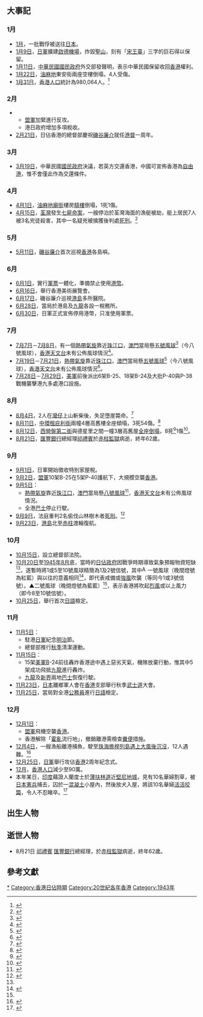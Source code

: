 {{HKYearTOC|1943}}
{{C20YearInTopic|1943年}}
{{香港歷史}}

==大事記==
=== 1月 ===
*[[1月|1月]]，一批戰俘被送往[[日本|日本]]。
*[[1月9日|1月9日]]，[[日軍|日軍]]擴建[[啟德機場|啟德機場]]，炸毀[[聖山_(香港)|聖山]]，刻有「[[宋王臺|宋王臺]]」三字的巨石得以保留。
*[[1月11日|1月11日]]，[[中華民國|中華民國]][[國民政府|國民政府]]外交部發聲明，表示中華民國保留收回[[香港|香港]]權利。
*[[1月22日|1月22日]]，[[油麻地|油麻地]]東安街兩座空樓倒塌，4人受傷。
*[[1月31日|1月31日]]，[[香港人口|香港人口]]統計為980,064人。<ref>{{cite news|publisher=[[華僑日報|華僑日報]]增刊第壹頁|date=1943年2月19日|title=一月三十一日統計 本港人口逾九十八萬 中國人佔九十六萬八千五百餘人 }}{{zh-hant}}</ref>
=== 2月 ===
**[[盟軍|盟軍]]加緊進行反攻。
**港日政府增加多項稅收。
*[[2月21日|2月21日]]，日佔香港的總督部慶祝[[磯谷廉介|磯谷廉介]]就任[[港督|港督]]一周年。
=== 3月 ===
*[[3月19日|3月19日]]，中華民國[[國民政府|國民政府]]決議，若英方交還香港，中國可宣佈香港為[[自由港|自由港]]，惟不會僅此作為交還條件。

=== 4月 ===
*[[4月1日|4月1日]]，[[油麻地|油麻地]][[廟街_(香港)|廟街]]樓房[[騎樓|騎樓]]倒塌，1死1傷。
*[[4月15日|4月15日]]，[[荃灣|荃灣]]發生[[荃灣漁艇七屍劫殺案|七屍命案]]，一艘停泊於荃灣海面的漁艇被劫，艇上居民7人被3名兇徒殺害，其中一名疑兇被擒獲後判處[[死刑|死刑]]。<ref>{{cite news|publisher=[[華僑日報|華僑日報]]第肆頁|date=1943年6月11日|title=劫殺慘案 狼福處死刑 }}{{zh-hant}}</ref>

=== 5月 ===
*[[5月11日|5月11日]]，[[磯谷廉介|磯谷廉介]]首次巡視[[香港|香港]]各島嶼。

=== 6月 ===
*[[6月1日|6月1日]]，實行[[軍票|軍票]]一體化，準備禁止使用[[港幣|港幣]]。
*[[6月16日|6月16日]]，舉行香港美術展覽會。
*[[6月17日|6月17日]]，磯谷廉介巡視[[港島|港島]]多所醫院。
*[[6月28日|6月28日]]，當局於港島及[[九龍|九龍]]各設一稅務所。
*[[6月30日|6月30日]]，日軍正式宣佈停用港幣，只准使用軍票。

=== 7月 ===
*[[7月7日|7月7日]]－[[7月8日|7月8日]]，有一個[[熱帶氣旋|熱帶氣旋]]靠近[[珠江口|珠江口]]，[[澳門|澳門]]當局懸[[八號風球_(澳門)|五號風球]]<ref>{{cite news|publisher=[[華僑報|華僑報]]第叁版|date=1943年7月9日|title=風訊 }}{{zh-hant}}</ref>（今八號風球），[[香港天文台|香港天文台]]未有公佈風球情況<ref>{{cite news|publisher=[[華僑日報|華僑日報]]第肆頁|date=1943年7月13日|title=澳門一連三日 懸球報風 }}{{zh-hant}}</ref>。
*[[7月19日|7月19日]]－[[7月21日|7月21日]]，[[熱帶氣旋|熱帶氣旋]]靠近[[珠江口|珠江口]]，[[澳門|澳門]]當局懸[[八號風球_(澳門)|五號風球]]<ref>{{cite news|publisher=[[華僑報|華僑報]]第叁版|date=1943年7月20日|title=颶風有襲澳之勢 昨改懸五號風球 }}{{zh-hant}}</ref>（今八號風球），[[香港天文台|香港天文台]]未有公佈風球情況<ref>{{cite news|publisher=[[華僑日報|華僑日報]]第肆頁|date=1943年7月24日|title=澳門防風 二十一日風球未撤 }}{{zh-hant}}</ref>。
*[[7月28日|7月28日]]－[[7月29日|7月29日]]，[[美軍|美軍]]前後派出6架B-25、18架B-24及大批P-40與P-38戰機襲擊港九多處港口設施。

=== 8月 ===
*[[8月4日|8月4日]]，2人在[[灣仔|灣仔]]上山斬柴後，失足墮崖斃命。<ref>{{cite news|publisher=[[華僑日報|華僑日報]]第肆頁|date=1943年8月5日|title=禁區斬柴 兩人墮死 }}{{zh-hant}}</ref>
*[[8月11日|8月11日]]，[[中環|中環]][[租庇利街|租庇利街]]兩幢4層高舊樓全座傾塌，3死54傷。<ref>{{cite news|publisher=[[華僑日報|華僑日報]]第肆頁|date=1943年8月14日|title=救出五十四人 }}{{zh-hant}}</ref>
*[[8月12日|8月12日]]，[[西營盤|西營盤]][[第二街|第二街]]與德星里之間一幢3層高舊屋[[德星里舊樓倒塌事故|全座倒塌]]，8死<ref>{{cite news|publisher=[[華僑日報|華僑日報]]第肆頁|date=1943年8月14日|title=德星里死八人 }}{{zh-hant}}</ref>1傷<ref>{{cite news|publisher=[[華僑日報|華僑日報]]第肆頁|date=1943年8月13日|title=暴雨摧殘老屋 接連發生兩起 租卑利街連塌兩幢第二街一幢 傷死數十人尚在發掘實數未知 *七人生死未卜 }}{{zh-hant}}</ref>。
*[[8月21日|8月21日]]，[[匯豐銀行|匯豐銀行]]總經理[[祁禮賓|祁禮賓]]於[[赤柱監獄|赤柱監獄]]病逝，終年62歲。

=== 9月 ===
*[[9月1日|9月1日]]，日軍開始徵收特別家屋稅。
*[[9月2日|9月2日]]，[[盟軍|盟軍]]10架B-25在5架P-40護航下，大規模空襲[[香港|香港]]。
*[[9月5日|9月5日]]：
**[[熱帶氣旋|熱帶氣旋]]靠近[[珠江口|珠江口]]，[[澳門|澳門]]當局懸[[八號風球_(澳門)|八號風球]]<ref>{{cite news|publisher=[[華僑報|華僑報]]第叁版|date=1943年9月6日|title=天文台昨懸八號風球 水陸兩方嚴加戒備 狂風暴雨整日不息入夜風警未除 }}{{zh-hant}}</ref>，[[香港天文台|香港天文台]]未有公佈風球情況。
**全港[[巴士|巴士]]停止行駛。
*[[9月9日|9月9日]]，法庭重判2名偷伐山林樹木者[[死刑|死刑]]。<ref>{{cite news|publisher=[[南華日報|南華日報]]第三版|date=1943年9月12日|title=偷伐山林樹木 兩被告處死刑 }}{{zh-hant}}</ref>
*[[9月23日|9月23日]]，[[港島|港島]]北至[[赤柱|赤柱]]渡輪復航。

=== 10月 ===
*[[10月15日|10月15日]]，設立總督部法院。
*[[10月20日|10月20日]]至[[1945年|1945年]][[8月|8月]]底，當時的[[香港日治時期|日佔政府]]因戰爭時期導致氣象預報物資短缺<ref name="華僑19440718"/>，遂暫時將1或5至10號風球精簡為1及2號信號，其中[[File:Aspecto_do_sinal_nº_1_de_tempestade_tropical_de_Macau_na_dia.png|15px]]一號風球（晚間燈號為紅藍）與以往的意義相同<ref name="華僑19440718">{{cite news | title=風季來臨香港 港務局指導防範颱風 寶貴之船舶及各種物資毋令損失 |publisher=[[華僑日報|華僑日報]]第肆頁 |date=1944年7月18日 }}{{zh-hant}}</ref>，即代表戒備或[[強風|強風]]吹襲（等同今1或3號信號）。▲二號風球（晚間燈號為藍藍）<ref name="華僑19440718"/>，表示香港將吹起[[烈風|烈風]]或以上風力（即今8至10號信號）。
*[[10月25日|10月25日]]，舉行首次[[日語|日語]]檢定。

=== 11月 ===
*[[11月5日|11月5日]]：
**駐港[[日軍|日軍]]紀念[[明治|明治]]節。
**總督部推行[[秋季|秋季]]清潔運動。
*[[11月15日|11月15日]]：
**15架[[美軍|美軍]]B-24前往轟炸香港途中遇上惡劣天氣，機隊放棄行動，惟其中5架成功飛抵[[九龍|九龍]]進行轟炸。
**[[九龍|九龍]]及[[新界|新界]]兩地[[巴士|巴士]]恢復行駛。
*[[11月23日|11月23日]]，[[日本|日本]]離鄉軍人會在[[香港|香港]]支部舉行秋季[[武士道|武士道]]大會。
*[[11月25日|11月25日]]，當局對全港[[公務員|公務員]]進行[[日語|日語]]檢定。

=== 12月 ===
*[[12月1日|12月1日]]：
**[[盟軍|盟軍]]飛機空襲[[香港|香港]]。
**香港解除「[[霍亂|霍亂]]流行地」，撤銷離港需檢查[[糞便|糞便]]措施。
*[[12月4日|12月4日]]，一艘漁船離港捕魚，駛至[[珠海|珠海]][[擔桿列島|擔桿列島]][[漁船擔桿列島沉沒事故_(1943年)|遇上大風後沉沒]]，12人遇難。<ref>{{cite news|publisher=[[華僑日報|華僑日報]]第肆頁|date=1943年12月19日|title=漁船遭風沉沒 筲箕灣組合援助遇難者 }}{{zh-hant}}</ref>
*[[12月25日|12月25日]]，[[日軍|日軍]]舉行攻佔[[香港|香港]]2周年紀念式。
*[[12月|12月]]，[[香港人口|香港人口]]減少至90萬。
*本年某日，[[印度|印度]]藉證人蘭度士於[[薄扶林道|薄扶林道]]近[[堅尼地城|堅尼地城]]，見有10名華婦割草，被[[日本憲兵|日本憲兵]]捕去，囚於一[[混凝土|混凝土]]小屋內，然後放犬入屋，將該10名華婦[[日軍放犬咬斃華婦事件|活活咬斃]]，令人不忍睹卒。<ref>{{cite news | title=續審「殺人王」金澤作供 欲為野間洗罪 磯谷對日憲兵暴行曾提出抗議 主控再三盤問金澤竟推翻前供 *印人供述 日軍罪行 |publisher=[[工商日報|工商日報]]第一張第三頁 |date=1946年12月28日 }}{{zh-hant}}</ref>

==出生人物==

==逝世人物==
* 8月21日 [[祁禮賓|祁禮賓]] [[匯豐銀行|匯豐銀行]]總經理，於[[赤柱監獄|赤柱監獄]]病逝，終年62歲。

==參考文獻==
{{Reflist|25em}}

[[Category:1943年香港|*]]
[[Category:香港日佔時期|Category:香港日佔時期]]
[[Category:20世紀各年香港|Category:20世紀各年香港]]
[[Category:1943年|Category:1943年]]